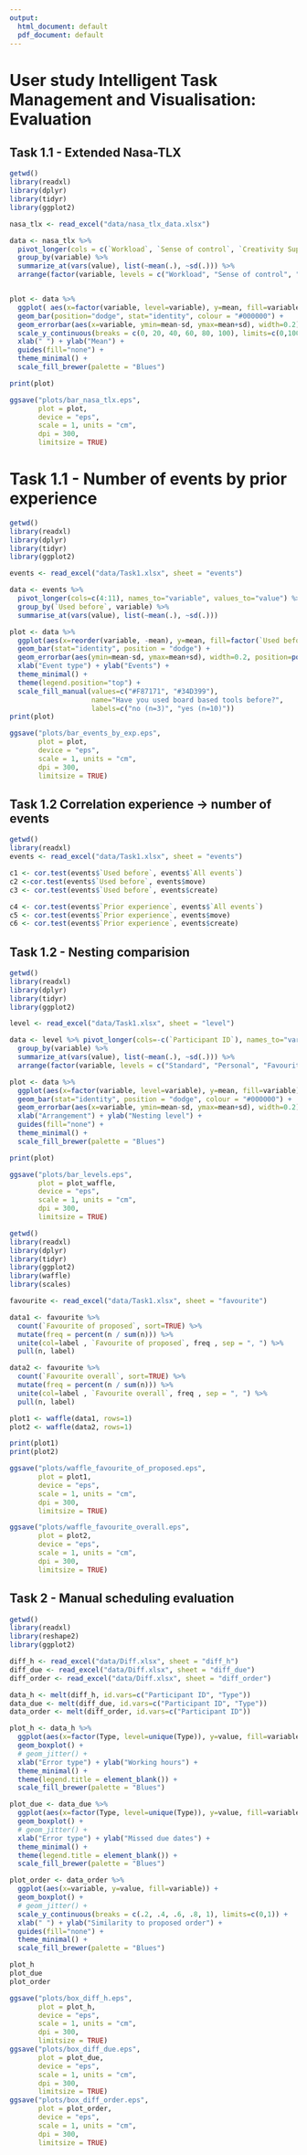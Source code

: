 ```yaml
---
output:
  html_document: default
  pdf_document: default
---
```

# User study Intelligent Task Management and Visualisation: Evaluation

## Task 1.1 - Extended Nasa-TLX
```r
getwd()
library(readxl)
library(dplyr)
library(tidyr)
library(ggplot2)

nasa_tlx <- read_excel("data/nasa_tlx_data.xlsx")

data <- nasa_tlx %>%
  pivot_longer(cols = c(`Workload`, `Sense of control`, `Creativity Support Index`), names_to="variable", values_to="value") %>%
  group_by(variable) %>%
  summarize_at(vars(value), list(~mean(.), ~sd(.))) %>%
  arrange(factor(variable, levels = c("Workload", "Sense of control", "Creativity Support Index")))


plot <- data %>%
  ggplot( aes(x=factor(variable, level=variable), y=mean, fill=variable)) + 
  geom_bar(position="dodge", stat="identity", colour = "#000000") + 
  geom_errorbar(aes(x=variable, ymin=mean-sd, ymax=mean+sd), width=0.2) + 
  scale_y_continuous(breaks = c(0, 20, 40, 60, 80, 100), limits=c(0,100)) +
  xlab(" ") + ylab("Mean") +
  guides(fill="none") +
  theme_minimal() +
  scale_fill_brewer(palette = "Blues")

print(plot)

ggsave("plots/bar_nasa_tlx.eps",
       plot = plot,
       device = "eps",
       scale = 1, units = "cm",
       dpi = 300,
       limitsize = TRUE)
```

# Task 1.1 - Number of events by prior experience 
```r
getwd()
library(readxl)
library(dplyr)
library(tidyr)
library(ggplot2)

events <- read_excel("data/Task1.xlsx", sheet = "events")

data <- events %>%
  pivot_longer(cols=c(4:11), names_to="variable", values_to="value") %>%
  group_by(`Used before`, variable) %>%
  summarise_at(vars(value), list(~mean(.), ~sd(.)))

plot <- data %>%
  ggplot(aes(x=reorder(variable, -mean), y=mean, fill=factor(`Used before`))) + 
  geom_bar(stat="identity", position = "dodge") + 
  geom_errorbar(aes(ymin=mean-sd, ymax=mean+sd), width=0.2, position=position_dodge(.9)) + 
  xlab("Event type") + ylab("Events") +
  theme_minimal() +
  theme(legend.position="top") + 
  scale_fill_manual(values=c("#F87171", "#34D399"), 
                    name="Have you used board based tools before?",
                    labels=c("no (n=3)", "yes (n=10)"))
print(plot)

ggsave("plots/bar_events_by_exp.eps",
       plot = plot,
       device = "eps",
       scale = 1, units = "cm",
       dpi = 300,
       limitsize = TRUE)
```

## Task 1.2 Correlation experience -> number of events
```r
getwd()
library(readxl)
events <- read_excel("data/Task1.xlsx", sheet = "events")

c1 <- cor.test(events$`Used before`, events$`All events`)
c2 <-cor.test(events$`Used before`, events$move)
c3 <- cor.test(events$`Used before`, events$create)

c4 <- cor.test(events$`Prior experience`, events$`All events`)
c5 <- cor.test(events$`Prior experience`, events$move)
c6 <- cor.test(events$`Prior experience`, events$create)
```

## Task 1.2 - Nesting comparision
```r
getwd()
library(readxl)
library(dplyr)
library(tidyr)
library(ggplot2)

level <- read_excel("data/Task1.xlsx", sheet = "level")

data <- level %>% pivot_longer(cols=-c(`Participant ID`), names_to="variable", values_to="value") %>% 
  group_by(variable) %>% 
  summarize_at(vars(value), list(~mean(.), ~sd(.))) %>%
  arrange(factor(variable, levels = c("Standard", "Personal", "Favourite of proposed", "Favourite overall")))

plot <- data %>%
  ggplot(aes(x=factor(variable, level=variable), y=mean, fill=variable)) + 
  geom_bar(stat="identity", position = "dodge", colour = "#000000") + 
  geom_errorbar(aes(x=variable, ymin=mean-sd, ymax=mean+sd), width=0.2) + 
  xlab("Arrangement") + ylab("Nesting level") +
  guides(fill="none") +
  theme_minimal() +
  scale_fill_brewer(palette = "Blues")

print(plot)

ggsave("plots/bar_levels.eps",
       plot = plot_waffle,
       device = "eps",
       scale = 1, units = "cm",
       dpi = 300,
       limitsize = TRUE)
```
```r
getwd()
library(readxl)
library(dplyr)
library(tidyr)
library(ggplot2)
library(waffle)
library(scales)

favourite <- read_excel("data/Task1.xlsx", sheet = "favourite")

data1 <- favourite %>%
  count(`Favourite of proposed`, sort=TRUE) %>%
  mutate(freq = percent(n / sum(n))) %>%
  unite(col=label , `Favourite of proposed`, freq , sep = ", ") %>%
  pull(n, label)

data2 <- favourite %>%
  count(`Favourite overall`, sort=TRUE) %>%
  mutate(freq = percent(n / sum(n))) %>%
  unite(col=label , `Favourite overall`, freq , sep = ", ") %>%
  pull(n, label)

plot1 <- waffle(data1, rows=1)
plot2 <- waffle(data2, rows=1)

print(plot1)
print(plot2)

ggsave("plots/waffle_favourite_of_proposed.eps",
       plot = plot1,
       device = "eps",
       scale = 1, units = "cm",
       dpi = 300,
       limitsize = TRUE)

ggsave("plots/waffle_favourite_overall.eps",
       plot = plot2,
       device = "eps",
       scale = 1, units = "cm",
       dpi = 300,
       limitsize = TRUE)

```


## Task 2 - Manual scheduling evaluation
```r
getwd()
library(readxl)
library(reshape2)
library(ggplot2)

diff_h <- read_excel("data/Diff.xlsx", sheet = "diff_h")
diff_due <- read_excel("data/Diff.xlsx", sheet = "diff_due")
diff_order <- read_excel("data/Diff.xlsx", sheet = "diff_order")

data_h <- melt(diff_h, id.vars=c("Participant ID", "Type"))
data_due <- melt(diff_due, id.vars=c("Participant ID", "Type"))
data_order <- melt(diff_order, id.vars=c("Participant ID"))

plot_h <- data_h %>%
  ggplot(aes(x=factor(Type, level=unique(Type)), y=value, fill=variable)) + 
  geom_boxplot() + 
  # geom_jitter() +
  xlab("Error type") + ylab("Working hours") + 
  theme_minimal() + 
  theme(legend.title = element_blank()) +
  scale_fill_brewer(palette = "Blues")

plot_due <- data_due %>%
  ggplot(aes(x=factor(Type, level=unique(Type)), y=value, fill=variable)) + 
  geom_boxplot() + 
  # geom_jitter() +
  xlab("Error type") + ylab("Missed due dates") +
  theme_minimal() + 
  theme(legend.title = element_blank()) +
  scale_fill_brewer(palette = "Blues")

plot_order <- data_order %>%
  ggplot(aes(x=variable, y=value, fill=variable)) + 
  geom_boxplot() + 
  # geom_jitter() +
  scale_y_continuous(breaks = c(.2, .4, .6, .8, 1), limits=c(0,1)) +
  xlab(" ") + ylab("Similarity to proposed order") + 
  guides(fill="none") +
  theme_minimal() + 
  scale_fill_brewer(palette = "Blues")

plot_h
plot_due
plot_order

ggsave("plots/box_diff_h.eps",
       plot = plot_h,
       device = "eps",
       scale = 1, units = "cm",
       dpi = 300,
       limitsize = TRUE)
ggsave("plots/box_diff_due.eps",
       plot = plot_due,
       device = "eps",
       scale = 1, units = "cm",
       dpi = 300,
       limitsize = TRUE)
ggsave("plots/box_diff_order.eps",
       plot = plot_order,
       device = "eps",
       scale = 1, units = "cm",
       dpi = 300,
       limitsize = TRUE)
```


